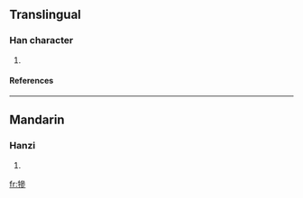 ==Translingual==
===Han character===
{{Han char|rn=93|rad=牛|as=11|sn=15|four=|canj=竹手戈戈竹 (HQIIH)}}
# {{defn|Han|sort=牛11}}
====References====
{{Han ref|kx=0703.330|dkj=20143|dj=1116.280|hdz=31819.120|uh=7299|ud=29337}}

----
==Mandarin==
===Hanzi===
{{cmn-hanzi|pin=[[sān]] (san1)|wg=san<sup>1</sup>}}
# {{defn|Mandarin}}

[[fr:犙]]